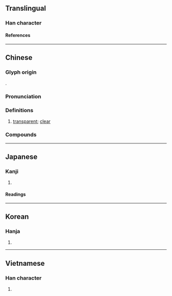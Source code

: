 {{character info}}
==Translingual==

===Han character===
{{Han char|rn=85|rad=水|as=09|sn=12|four=36181|canj=EAMO|ids=⿰氵是}}

====References====
{{Han ref|kx=0637.180|dkj=17847|dj=1044.130|hdz=31673.110|uh=6E5C}}

----

==Chinese==
{{zh-forms|alt=㵓}}

===Glyph origin===
{{Han etym}}
{{Han compound|水|是|ls=psc|c1=s|c2=p|t1=water}}.

===Pronunciation===
{{zh-pron
|m=shí
|c=zik6,sat6
|mn=xm,zz:se̍k/qz:sia̍k/xm:si̍t
|mn-t=sig8/sêg4
|w=5zeq
|mc=y
|oc=y
|ma=
|cat=a
}}

===Definitions===
{{zh-hanzi}}

# {{lb|zh|literary|of water}} [[transparent]]; [[clear]]

===Compounds===
{{zh-der|湜湜}}

{{zh-cat|Water}}

----

==Japanese==

===Kanji===
{{ja-kanji|grade=|rs=水09}}

# {{rfdef|ja|sort=水09}}

====Readings====
{{ja-readings
|on=しょく, じき
|kun=きよい
|nanori=きよし
}}

----

==Korean==

===Hanja===
{{ko-hanja|식}}

# {{rfdef|ko|sort=水09}}

----

==Vietnamese==

===Han character===
{{vi-readings|rs=水09|reading=[[tiên]], [[thực]]}}

# {{rfdef|vi|sort=水09}}

{{cln|vi|Han tu}}